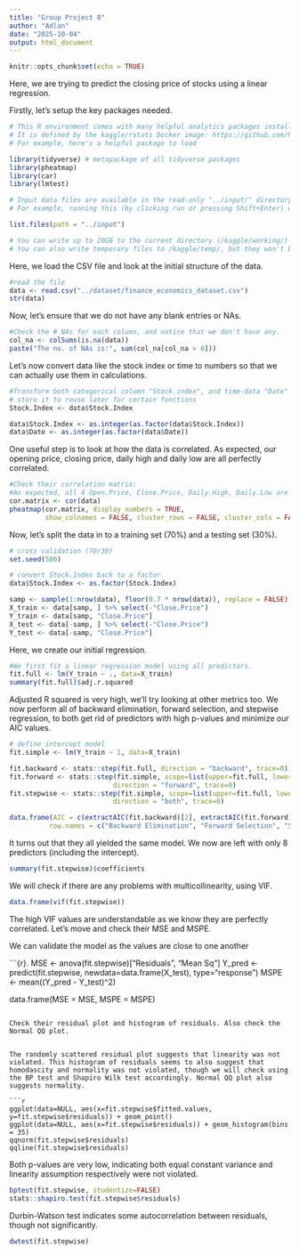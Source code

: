 ```yaml
---
title: "Group Project 0"
author: "Adlan"
date: "2025-10-04"
output: html_document
---
```


```r
knitr::opts_chunk$set(echo = TRUE)
```

Here, we are trying to predict the closing price of stocks using a linear regression.

Firstly, let's setup the key packages needed.

```r
# This R environment comes with many helpful analytics packages installed
# It is defined by the kaggle/rstats Docker image: https://github.com/kaggle/docker-rstats
# For example, here's a helpful package to load

library(tidyverse) # metapackage of all tidyverse packages
library(pheatmap)
library(car)
library(lmtest)

# Input data files are available in the read-only "../input/" directory
# For example, running this (by clicking run or pressing Shift+Enter) will list all files under the input directory

list.files(path = "../input")

# You can write up to 20GB to the current directory (/kaggle/working/) that gets preserved as output when you create a version using "Save & Run All" 
# You can also write temporary files to /kaggle/temp/, but they won't be saved outside of the current session
```

Here, we load the CSV file and look at the initial structure of the data.

```r
#read the file 
data <- read.csv("../dataset/finance_economics_dataset.csv")
str(data)
```

Now, let's ensure that we do not have any blank entries or NAs.

```r
#Check the # NAs for each column, and notice that we don't have any.
col_na <- colSums(is.na(data))
paste("The no. of NAs is:", sum(col_na[col_na > 0]))
```

Let's now convert data like the stock index or time to numbers so that we can actually use them in calculations.

```r
#Transform both categorical column "Stock.index", and time-data "Date" to integer
# store it to reuse later for certain functions
Stock.Index <- data$Stock.Index

data$Stock.Index <- as.integer(as.factor(data$Stock.Index))
data$Date <- as.integer(as.factor(data$Date))
```

One useful step is to look at how the data is correlated. As expected, our opening price, closing price, daily high and daily low are all perfectly correlated.

```r
#Check their correlation matrix:
#As expected, all 4 Open.Price, Close.Price, Daily.High, Daily.Low are all (perfectly) positively correlated with one another.
cor.matrix <- cor(data)
pheatmap(cor.matrix, display_numbers = TRUE,
         show_colnames = FALSE, cluster_rows = FALSE, cluster_cols = FALSE)

```

Now, let's split the data in to a training set (70%) and a testing set (30%).

```r
# cross validation (70/30)
set.seed(500)

# convert Stock.Index back to a factor
data$Stock.Index <- as.factor(Stock.Index)

samp <- sample(1:nrow(data), floor(0.7 * nrow(data)), replace = FALSE)
X_train <- data[samp, ] %>% select(-"Close.Price")
Y_train <- data[samp, "Close.Price"]
X_test <- data[-samp, ] %>% select(-"Close.Price")
Y_test <- data[-samp, "Close.Price"]
```

Here, we create our initial regression. 

```r
#We first fit a linear regression model using all predictors.
fit.full <- lm(Y_train ~ ., data=X_train)
summary(fit.full)$adj.r.squared
```

Adjusted R squared is very high, we'll try looking at other metrics too. We now perform all of backward elimination, forward selection, and stepwise regression, to both get rid of predictors with high p-values and minimize our AIC values.

```r
# define intercept model
fit.simple <- lm(Y_train ~ 1, data=X_train)

fit.backward <- stats::step(fit.full, direction = "backward", trace=0)
fit.forward <- stats::step(fit.simple, scope=list(upper=fit.full, lower=fit.simple),
                          direction = "forward", trace=0)
fit.stepwise <- stats::step(fit.simple, scope=list(upper=fit.full, lower=fit.simple),
                          direction = "both", trace=0)

data.frame(AIC = c(extractAIC(fit.backward)[2], extractAIC(fit.forward)[2], extractAIC(fit.stepwise)[2]),
          row.names = c("Backward Elimination", "Forward Selection", "Stepwise Regression"))
```

It turns out that they all yielded the same model. We now are left with only 8 predictors (including the intercept).

```r
summary(fit.stepwise)$coefficients
```

We will check if there are any problems with multicollinearity, using VIF.

```r
data.frame(vif(fit.stepwise))
```

The high VIF values are understandable as we know they are perfectly correlated. Let's move and check their MSE and MSPE.

We can validate the model as the values are close to one another

```{r}.
MSE <- anova(fit.stepwise)["Residuals", "Mean Sq"]
Y_pred <- predict(fit.stepwise, newdata=data.frame(X_test), type="response")
MSPE <- mean((Y_pred - Y_test)^2)

data.frame(MSE = MSE, MSPE = MSPE)
```

Check their residual plot and histogram of residuals. Also check the Normal QQ plot.


The randomly scattered residual plot suggests that linearity was not violated. This histogram of residuals seems to also suggest that homodascity and normality was not violated, though we will check using the BP test and Shapiro Wilk test accordingly. Normal QQ plot also suggests normality.

```r
ggplot(data=NULL, aes(x=fit.stepwise$fitted.values, y=fit.stepwise$residuals)) + geom_point()
ggplot(data=NULL, aes(x=fit.stepwise$residuals)) + geom_histogram(bins = 35)
qqnorm(fit.stepwise$residuals)
qqline(fit.stepwise$residuals)
```

Both p-values are very low, indicating both equal constant variance and linearity assumption respectively were not violated.

```r
bptest(fit.stepwise, studentize=FALSE)
stats::shapiro.test(fit.stepwise$residuals)
```

Durbin-Watson test indicates some autocorrelation between residuals, though not significantly.

```r
dwtest(fit.stepwise)
```

